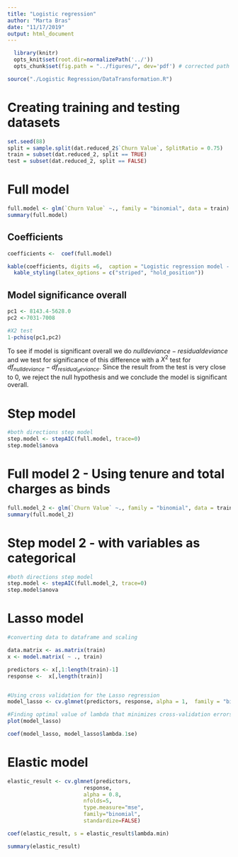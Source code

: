```yaml
---
title: "Logistic regression"
author: "Marta Bras"
date: "11/17/2019"
output: html_document
---
```


```r
  library(knitr)
  opts_knit$set(root.dir=normalizePath('../'))
  opts_chunk$set(fig.path = "../figures/", dev='pdf') # corrected path and added dev
```

```r
source("./Logistic Regression/DataTransformation.R")
```

# Creating training and testing datasets

```r
set.seed(88)
split = sample.split(dat.reduced_2$`Churn Value`, SplitRatio = 0.75)
train = subset(dat.reduced_2, split == TRUE)
test = subset(dat.reduced_2, split == FALSE)
```


# Full model

```r
full.model <- glm(`Churn Value` ~., family = "binomial", data = train)
summary(full.model)
```


## Coefficients

```r
coefficients <-  coef(full.model)

kable(coefficients, digits =6,  caption = "Logistic regression model - Coefficients") %>%
  kable_styling(latex_options = c("striped", "hold_position"))
```


## Model significance overall

```r
pc1 <- 8143.4-5628.0
pc2 <-7031-7008

#X2 test
1-pchisq(pc1,pc2)
```

To see if model is significant overall we do $null deviance - residual deviance$ and we test for significance of this difference with a $X^2$ test for $df_{nulldeviance} - df_{residual_deviance}$. Since the result from the test is very close to 0, we reject the null hypothesis and we conclude the model is significant overall.



# Step model
```r
#both directions step model
step.model <- stepAIC(full.model, trace=0)
step.model$anova
```



# Full model 2 - Using tenure and total charges as binds


```r
full.model_2 <- glm(`Churn Value` ~., family = "binomial", data = train)
summary(full.model_2)
```


# Step model 2 - with variables as categorical 

```r
#both directions step model
step.model <- stepAIC(full.model_2, trace=0)
step.model$anova
```


# Lasso model

```r
#converting data to dataframe and scaling

data.matrix <- as.matrix(train)
x <- model.matrix( ~ ., train)

predictors <- x[,1:length(train)-1]
response <-  x[,length(train)]


#Using cross validation for the Lasso regression
model_lasso <- cv.glmnet(predictors, response, alpha = 1,  family = "binomial")

#Finding optimal value of lambda that minimizes cross-validation errors
plot(model_lasso)

coef(model_lasso, model_lasso$lambda.1se)
```

# Elastic model

```r
elastic_result <- cv.glmnet(predictors,
                        response,
                        alpha = 0.8,
                        nfolds=5,
                        type.measure="mse",
                        family="binomial",
                        standardize=FALSE)

coef(elastic_result, s = elastic_result$lambda.min)

summary(elastic_result)
```

